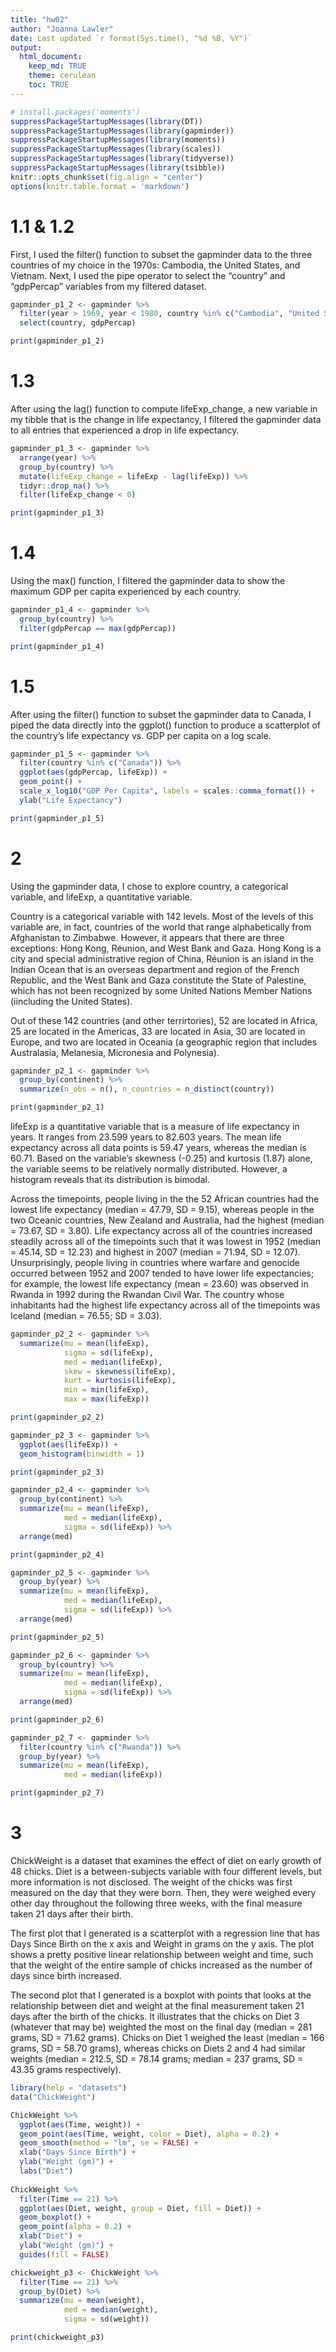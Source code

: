 ```yaml
---
title: "hw02"
author: "Joanna Lawler"
date: Last updated `r format(Sys.time(), "%d %B, %Y")`
output: 
  html_document:
    keep_md: TRUE
    theme: cerulean
    toc: TRUE
---
```


```r
# install.packages('moments')
suppressPackageStartupMessages(library(DT))
suppressPackageStartupMessages(library(gapminder))
suppressPackageStartupMessages(library(moments))
suppressPackageStartupMessages(library(scales))
suppressPackageStartupMessages(library(tidyverse))
suppressPackageStartupMessages(library(tsibble))
knitr::opts_chunk$set(fig.align = "center")
options(knitr.table.format = 'markdown')
```

# 1.1 & 1.2

First, I used the filter() function to subset the gapminder data to the three countries of my choice in the 1970s: Cambodia, the United States, and Vietnam. Next, I used the pipe operator to select the "country" and "gdpPercap" variables from my filtered dataset.

```r
gapminder_p1_2 <- gapminder %>%
  filter(year > 1969, year < 1980, country %in% c("Cambodia", "United States", "Vietnam")) %>%
  select(country, gdpPercap)

print(gapminder_p1_2)
```

# 1.3

After using the lag() function to compute lifeExp_change, a new variable in my tibble that is the change in life expectancy, I filtered the gapminder data to all entries that experienced a drop in life expectancy.

```r
gapminder_p1_3 <- gapminder %>%
  arrange(year) %>%
  group_by(country) %>%
  mutate(lifeExp_change = lifeExp - lag(lifeExp)) %>%
  tidyr::drop_na() %>%
  filter(lifeExp_change < 0)

print(gapminder_p1_3)
```

# 1.4

Using the max() function, I filtered the gapminder data to show the maximum GDP per capita experienced by each country.

```r
gapminder_p1_4 <- gapminder %>%
  group_by(country) %>%
  filter(gdpPercap == max(gdpPercap))

print(gapminder_p1_4)
```

# 1.5

After using the filter() function to subset the gapminder data to Canada, I piped the data directly into the ggplot() function to produce a scatterplot of the country's life expectancy vs. GDP per capita on a log scale.

```r
gapminder_p1_5 <- gapminder %>%
  filter(country %in% c("Canada")) %>%
  ggplot(aes(gdpPercap, lifeExp)) +
  geom_point() +
  scale_x_log10("GDP Per Capita", labels = scales::comma_format()) +
  ylab("Life Expectancy")

print(gapminder_p1_5)
```

# 2

Using the gapminder data, I chose to explore country, a categorical variable, and lifeExp, a quantitative variable.

Country is a categorical variable with 142 levels. Most of the levels of this variable are, in fact, countries of the world that range alphabetically from Afghanistan to Zimbabwe. However, it appears that there are three exceptions: Hong Kong, Réunion, and West Bank and Gaza. Hong Kong is a city and special administrative region of China, Réunion is an island in the Indian Ocean that is an overseas department and region of the French Republic, and the West Bank and Gaza constitute the State of Palestine, which has not been recognized by some United Nations Member Nations (iincluding the United States).

Out of these 142 countries (and other terrirtories), 52 are located in Africa, 25 are located in the Americas, 33 are located in Asia, 30 are located in Europe, and two are located in Oceania (a geographic region that includes Australasia, Melanesia, Micronesia and Polynesia).

```r
gapminder_p2_1 <- gapminder %>%
  group_by(continent) %>%
  summarize(n_obs = n(), n_countries = n_distinct(country))

print(gapminder_p2_1)
```

lifeExp is a quantitative variable that is a measure of life expectancy in years. It ranges from 23.599 years to 82.603 years. The mean life expectancy across all data points is 59.47 years, whereas the median is 60.71. Based on the variable's skewness (-0.25) and kurtosis (1.87) alone, the variable seems to be relatively normally distributed. However, a histogram reveals that its distribution is bimodal.

Across the timepoints, people living in the the 52 African countries had the lowest life expectancy (median = 47.79, SD = 9.15), whereas people in the two Oceanic countries, New Zealand and Australia, had the highest (median = 73.67, SD = 3.80). Life expectancy across all of the countries increased steadily across all of the timepoints such that it was lowest in 1952 (median = 45.14, SD = 12.23) and highest in 2007 (median = 71.94, SD = 12.07). Unsurprisingly, people living in countries where warfare and genocide occurred between 1952 and 2007 tended to have lower life expectancies; for example, the lowest life expectancy (mean = 23.60) was observed in Rwanda in 1992 during the Rwandan Civil War. The country whose inhabitants had the highest life expectancy across all of the timepoints was Iceland (median = 76.55; SD = 3.03).

```r
gapminder_p2_2 <- gapminder %>%
  summarize(mu = mean(lifeExp),
            sigma = sd(lifeExp),
            med = median(lifeExp),
            skew = skewness(lifeExp),
            kurt = kurtosis(lifeExp),
            min = min(lifeExp),
            max = max(lifeExp))

print(gapminder_p2_2)

gapminder_p2_3 <- gapminder %>%
  ggplot(aes(lifeExp)) +
  geom_histogram(binwidth = 1)

print(gapminder_p2_3)

gapminder_p2_4 <- gapminder %>% 
  group_by(continent) %>% 
  summarize(mu = mean(lifeExp),
            med = median(lifeExp),
            sigma = sd(lifeExp)) %>%
  arrange(med)

print(gapminder_p2_4)

gapminder_p2_5 <- gapminder %>% 
  group_by(year) %>% 
  summarize(mu = mean(lifeExp),
            med = median(lifeExp),
            sigma = sd(lifeExp)) %>%
  arrange(med)

print(gapminder_p2_5)

gapminder_p2_6 <- gapminder %>% 
  group_by(country) %>%
  summarize(mu = mean(lifeExp),
            med = median(lifeExp),
            sigma = sd(lifeExp)) %>%
  arrange(med)

print(gapminder_p2_6)

gapminder_p2_7 <- gapminder %>%
  filter(country %in% c("Rwanda")) %>%
  group_by(year) %>% 
  summarize(mu = mean(lifeExp),
            med = median(lifeExp))

print(gapminder_p2_7)
```

# 3

ChickWeight is a dataset that examines the effect of diet on early growth of 48 chicks. Diet is a between-subjects variable with four different levels, but more information is not disclosed. The weight of the chicks was first measured on the day that they were born. Then, they were weighed every other day throughout the following three weeks, with the final measure taken 21 days after their birth.

The first plot that I generated is a scatterplot with a regression line that has Days Since Birth on the x axis and Weight in grams on the y axis. The plot shows a pretty positive linear relationship between weight and time, such that the weight of the entire sample of chicks increased as the number of days since birth increased.

The second plot that I generated is a boxplot with points that looks at the relationship between diet and weight at the final measurement taken 21 days after the birth of the chicks. It illustrates that the chicks on Diet 3 (whatever that may be) weighted the most on the final day (median = 281 grams, SD = 71.62 grams). Chicks on Diet 1 weighed the least (median = 166 grams, SD = 58.70 grams), whereas chicks on Diets 2 and 4 had similar weights (median = 212.5, SD = 78.14 grams; median = 237 grams, SD = 43.35 grams respectively).

```r
library(help = "datasets")
data("ChickWeight")

ChickWeight %>%
  ggplot(aes(Time, weight)) +
  geom_point(aes(Time, weight, color = Diet), alpha = 0.2) +
  geom_smooth(method = "lm", se = FALSE) +
  xlab("Days Since Birth") +
  ylab("Weight (gm)") +
  labs("Diet")
  
ChickWeight %>%
  filter(Time == 21) %>% 
  ggplot(aes(Diet, weight, group = Diet, fill = Diet)) +
  geom_boxplot() +
  geom_point(alpha = 0.2) +
  xlab("Diet") +
  ylab("Weight (gm)") +
  guides(fill = FALSE)

chickweight_p3 <- ChickWeight %>%
  filter(Time == 21) %>% 
  group_by(Diet) %>% 
  summarize(mu = mean(weight),
            med = median(weight),
            sigma = sd(weight))

print(chickweight_p3)
```